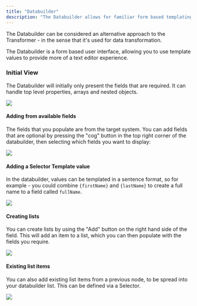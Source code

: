 ```yaml
---
title: "Databuilder"
description: "The Databuilder allows for familiar form based templating and transformations"
---
```


The Databuilder can be considered an alternative approach to the Transformer - in the sense that it's used for data transformation.

The Databuilder is a form based user interface, allowing you to use template values to provide more of a text editor experience.

### Initial View

The Databuilder will initially only present the fields that are required. It can handle top level properties, arrays and nested objects.

<Frame caption="Only required fields will be visibile initially">
  <img src="https://storage.googleapis.com/versori-assets/apps/user-docs/actions/databuilder/databuilder-initial.png" />
</Frame>

#### Adding from available fields

The fields that you populate are from the target system. You can add fields that are optional by pressing the "cog" button in the top right corner of the databuilder, then selecting which fields you want to display:

<Frame caption="Select available fields">
  <img src="https://storage.googleapis.com/versori-assets/apps/user-docs/actions/databuilder/databuilder-available-fields.png" />
</Frame>

#### Adding a Selector Template value

In the databuilder, values can be templated in a sentence format, so for example - you could combine `{firstName}` and `{lastName}` to create a full name to a field called `fullName`.

<Frame caption="Templating from previous node data">
  <img src="https://storage.googleapis.com/versori-assets/apps/user-docs/actions/databuilder/databuilder-template.png" />
</Frame>

#### Creating lists

You can create lists by using the "Add" button on the right hand side of the field. This will add an item to a list, which you can then populate with the fields you require.

<Frame caption="List building in databuilder">
  <img src="https://storage.googleapis.com/versori-assets/apps/user-docs/actions/databuilder/databuilder-list.png" />
</Frame>

#### Existing list items

You can also add existing list items from a previous node, to be spread into your databuilder list. This can be defined via a Selector.

<Frame caption="Spread existing list items">
  <img src="https://storage.googleapis.com/versori-assets/apps/user-docs/actions/databuilder/databuilder-existing-list.png" />
</Frame>
